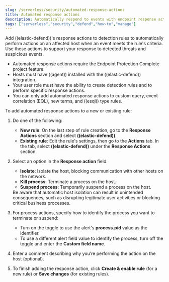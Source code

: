```yaml
---
slug: /serverless/security/automated-response-actions
title: Automated response actions
description: Automatically respond to events with endpoint response actions triggered by detection rules.
tags: ["serverless","security","defend","how-to","manage"]
---
```


<DocBadge template="technical preview" />
<div id="automated-response-actions"></div>

Add ((elastic-defend))'s <DocLink slug="/serverless/security/response-actions">response actions</DocLink> to detection rules to automatically perform actions on an affected host when an event meets the rule's criteria. Use these actions to support your response to detected threats and suspicious events.

<DocCallOut title="Requirements">

- Automated response actions require the Endpoint Protection Complete <DocLink slug="/serverless/elasticsearch/manage-project">project feature</DocLink>.
- Hosts must have ((agent)) installed with the ((elastic-defend)) integration.
- Your user role must have the ability to create detection rules and to perform <DocLink slug="/serverless/security/response-actions" section="response-action-commands">specific response actions</DocLink>.
- You can only add automated response actions to <DocLink slug="/serverless/security/rules-create" section="create-custom-rule">custom query</DocLink>, <DocLink slug="/serverless/security/rules-create" section="create-eql-rule">event correlation (EQL)</DocLink>, <DocLink slug="/serverless/security/rules-create" section="create-new-terms-rule">new terms</DocLink>, and <DocLink slug="/serverless/security/rules-create" section="create-esql-rule">((esql))</DocLink> type rules.

</DocCallOut>

To add automated response actions to a new or existing rule:

1. Do one of the following:
   - **New rule**: On the last step of rule creation, go to the **Response Actions** section and select **((elastic-defend))**.
   - **Existing rule**: Edit the rule's settings, then go to the **Actions** tab. In the tab, select **((elastic-defend))** under the **Response Actions** section.

1. Select an option in the **Response action** field:
   - **Isolate**: <DocLink slug="/serverless/security/isolate-host">Isolate the host</DocLink>, blocking communication with other hosts on the network.
   - **Kill process**: Terminate a process on the host.
   - **Suspend process**: Temporarily suspend a process on the host.

   <DocCallOut title="Important">
   Be aware that automatic host isolation can result in unintended consequences, such as disrupting legitimate user activities or blocking critical business processes.
   </DocCallOut>

1. For process actions, specify how to identify the process you want to terminate or suspend:
   - Turn on the toggle to use the alert's **process.pid** value as the identifier.
   - To use a different alert field value to identify the process, turn off the toggle and enter the **Custom field name**.

1. Enter a comment describing why you’re performing the action on the host (optional).

1. To finish adding the response action, click **Create & enable rule** (for a new rule) or **Save changes** (for existing rules).
